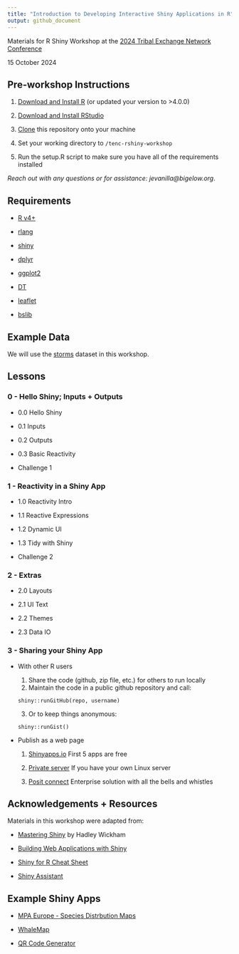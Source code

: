 ```yaml
---
title: "Introduction to Developing Interactive Shiny Applications in R"
output: github_document
---
```


Materials for R Shiny Workshop at the [2024 Tribal Exchange Network Conference](https://sites.google.com/view/tenc24/home)

15 October 2024

## Pre-workshop Instructions

1. [Download and Install R](https://cloud.r-project.org/) (or updated your version to >4.0.0)

2. [Download and Install RStudio](https://posit.co/download/rstudio-desktop/)

3. [Clone](https://docs.github.com/en/repositories/creating-and-managing-repositories/cloning-a-repository) this repository onto your machine

4. Set your working directory to `/tenc-rshiny-workshop`

5. Run the setup.R script to make sure you have all of the requirements installed

*Reach out with any questions or for assistance: jevanilla@bigelow.org*.

## Requirements

- [R v4+](https://www.r-project.org/)

- [rlang](https://CRAN.R-project.org/package=rlang)

- [shiny](https://CRAN.R-project.org/package=readr)

- [dplyr](https://CRAN.R-project.org/package=dplyr)

- [ggplot2](https://CRAN.R-project.org/package=ggplot2)

- [DT](https://CRAN.R-project.org/package=DT)

- [leaflet](https://CRAN.R-project.org/package=leaflet)

- [bslib](https://CRAN.R-project.org/package=bslib)


## Example Data

We will use the [storms](https://dplyr.tidyverse.org/reference/storms.html) dataset in this workshop.

## Lessons

### 0 - Hello Shiny; Inputs + Outputs

- 0.0 Hello Shiny

- 0.1 Inputs 

- 0.2 Outputs

- 0.3 Basic Reactivity

- Challenge 1

### 1 - Reactivity in a Shiny App

- 1.0 Reactivity Intro

- 1.1 Reactive Expressions

- 1.2 Dynamic UI

- 1.3 Tidy with Shiny

- Challenge 2

### 2 - Extras

- 2.0 Layouts

- 2.1 UI Text

- 2.2 Themes

- 2.3 Data IO

### 3 - Sharing your Shiny App

- With other R users

    1. Share the code (github, zip file, etc.) for others to run locally
    2. Maintain the code in a public github repository and call:
    ```
    shiny::runGitHub(repo, username)
    ```
    3. Or to keep things anonymous:
    ```
    shiny::runGist()
    ```

- Publish as a web page

    1. [Shinyapps.io](https://www.shinyapps.io/) First 5 apps are free
    
    2. [Private server](https://github.com/rstudio/shiny-server/blob/master/README.md) If you have your own Linux server
    
    3. [Posit connect](https://posit.co/products/enterprise/connect/) Enterprise solution with all the bells and whistles 


## Acknowledgements + Resources

Materials in this workshop were adapted from:

- [Mastering Shiny](https://mastering-shiny.org/index.html) by Hadley Wickham

- [Building Web Applications with Shiny](https://rstudio-education.github.io/shiny-course/)

- [Shiny for R Cheat Sheet](https://shiny.posit.co/r/articles/start/cheatsheet/)

- [Shiny Assistant](https://shiny.posit.co/blog/posts/shiny-assistant/)

## Example Shiny Apps

- [MPA Europe - Species Distrbution Maps](https://shiny.obis.org/distmaps/)

- [WhaleMap](https://whalemap.org/WhaleMap/)

- [QR Code Generator](https://broccolito.shinyapps.io/qrcode_generator/)
